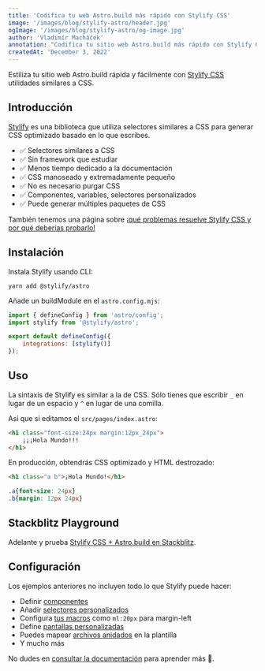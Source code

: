 ```yaml
---
title: 'Codifica tu web Astro.build más rápido con Stylify CSS'
image: '/images/blog/stylify-astro/header.jpg'
ogImage: '/images/blog/stylify-astro/og-image.jpg'
author: 'Vladimír Macháček'
annotation: "Codifica tu sitio web Astro.build más rápido con Stylify CSS. Utiliza utilidades similares a CSS. No estudies CSS framework"
createdAt: 'December 3, 2022'
---
```


Estiliza tu sitio web Astro.build rápida y fácilmente con [Stylify CSS](/) utilidades similares a CSS.

## Introducción
[Stylify](/) es una biblioteca que utiliza selectores similares a CSS para generar CSS optimizado basado en lo que escribes.

- ✅ Selectores similares a CSS
- ✅ Sin framework que estudiar
- ✅ Menos tiempo dedicado a la documentación
- ✅ CSS manoseado y extremadamente pequeño
- ✅ No es necesario purgar CSS
- ✅ Componentes, variables, selectores personalizados
- ✅ Puede generar múltiples paquetes de CSS

También tenemos una página sobre [¡qué problemas resuelve Stylify CSS y por qué deberías probarlo!](/es/docs/get-started/why-stylify-css)

## Instalación
Instala Stylify usando CLI:

```
yarn add @stylify/astro
```

Añade un buildModule en el `astro.config.mjs`:

```javascript
import { defineConfig } from 'astro/config';
import stylify from '@stylify/astro';

export default defineConfig({
	integrations: [stylify()]
});
```

## Uso
La sintaxis de Stylify es similar a la de CSS. Sólo tienes que escribir `_` en lugar de un espacio y `^` en lugar de una comilla.

Así que si editamos el `src/pages/index.astro`:
```html
<h1 class="font-size:24px margin:12px_24px">
	¡¡¡Hola Mundo!!!
</h1>
```

En producción, obtendrás CSS optimizado y HTML destrozado:
```html
<h1 class="a b">¡Hola Mundo!</h1>
```

```css
.a{font-size: 24px}
.b{margin: 12px 24px}
```

## Stackblitz Playground
Adelante y prueba [Stylify CSS + Astro.build en Stackblitz](https://stackblitz.com/edit/stylify-astro-example?file=src%2Fpages%2Findex.astro).

## Configuración
Los ejemplos anteriores no incluyen todo lo que Stylify puede hacer:
- Definir [componentes](/es/docs/stylify/compiler#components)
- Añadir [selectores personalizados](/es/docs/stylify/compiler#customselectors)
- Configura [tus macros](/es/docs/stylify/compiler#macros) como `ml:20px` para margin-left
- Define [pantallas personalizadas](/es/docs/stylify/compiler#screens)
- Puedes mapear [archivos anidados](/es/docs/bundler#files-content-option) en la plantilla
- Y mucho más

No dudes en [consultar la documentación](/es/docs/get-started) para aprender más 💎.
